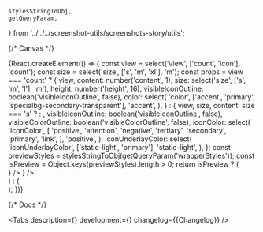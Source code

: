 

    stylesStringToObj,
    getQueryParam,
} from '../../../screenshot-utils/screenshots-story/utils';

<Meta title='Components/Badge' component={Badge} id='Badge' />

{/* Canvas */}

<Story name='Badge'>
    {React.createElement(() => {
        const view = select('view', ['count', 'icon'], 'count');
        const size = select('size', ['s', 'm', 'xl'], 'm');
        const props =
            view === 'count'
                ? {
                      view,
                      content: number('content', 1),
                      size: select('size', ['s', 'm', 'l'], 'm'),
                      height: number('height', 16),
                      visibleIconOutline: boolean('visibleIconOutline', false),
                      color: select(
                          'color',
                          ['accent', 'primary', 'specialbg-secondary-transparent'],
                          'accent',
                      ),
                  }
                : {
                      view,
                      size,
                      content: size === 's' ? <CheckmarkCircleSIcon /> : <CheckmarkCircleMIcon />,
                      visibleIconOutline: boolean('visibleIconOutline', false),
                      visibleColorOutline: boolean('visibleColorOutline', false),
                      iconColor: select(
                          'iconColor',
                          [
                              'positive',
                              'attention',
                              'negative',
                              'tertiary',
                              'secondary',
                              'primary',
                              'link',
                          ],
                          'positive',
                      ),
                      iconUnderlayColor: select(
                          'iconUnderlayColor',
                          ['static-light', 'primary'],
                          'static-light',
                      ),
                  };
        const previewStyles = stylesStringToObj(getQueryParam('wrapperStyles'));
        const isPreview = Object.keys(previewStyles).length > 0;
        return isPreview ? (
            <div style={previewStyles}>
                <Badge
                    view='icon'
                    iconColor='positive'
                    visibleColorOutline='true'
                    content={<CheckmarkCircleMIcon />}
                />
                <Gap direction='horizontal' size='s' />
                <Badge
                    view='icon'
                    iconColor='negative'
                    visibleColorOutline='true'
                    content={<AlertCircleMIcon />}
                />
                <Gap direction='horizontal' size='s' />
                <Badge size='m' view='count' content='99+' height={24} />
            </div>
        ) : (
            <div
                style={{
                    display: 'inline-flex',
                    backgroundColor: 'rgb(22%, 47%, 98%, 0.1)',
                    ...(view === 'count' && {
                        backgroundColor: 'none',
                        padding: '20px',
                        display: 'block',
                        height: '100px',
                        minWidth: '100px',
                    }),
                }}
            >
                <Badge {...props} />
            </div>
        );
    })}
</Story>

{/* Docs */}

<ComponentHeader
    name='Badge'
    version={packageJson.version}
    package='@alfalab/core-components/badge'
    design='https://www.figma.com/file/cdNnkh2QdxuvYLrBm4cubM/Web-%3A%3A-Core-Default-Components?node-id=252%3A32786'
    children='Используется как индикатор состояния или для визаулизации количества уведомлений, сообщений и т. д.'
/>

<Tabs
    description={<Description />}
    development={<Development />}
    changelog={<Markdown>{Changelog}</Markdown>}
/>
